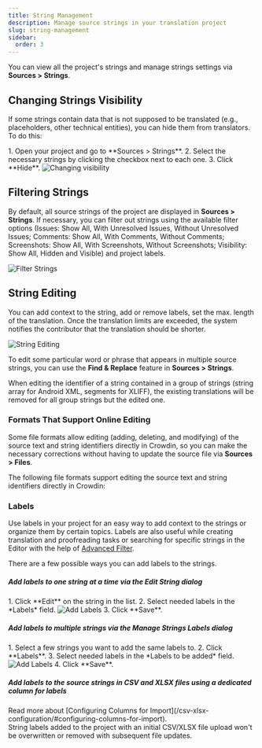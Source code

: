 ```yaml
---
title: String Management
description: Manage source strings in your translation project
slug: string-management
sidebar:
  order: 3
---
```



You can view all the project's strings and manage strings settings via **Sources > Strings**.

## Changing Strings Visibility

If some strings contain data that is not supposed to be translated (e.g., placeholders, other technical entities), you can hide them from translators. To do this:

<Steps>
  1. Open your project and go to **Sources > Strings**.
  2. Select the necessary strings by clicking the checkbox next to each one.
  3. Click **Hide**. <Image src={stringHide} alt="Changing visibility" />
</Steps>

## Filtering Strings

By default, all source strings of the project are displayed in **Sources > Strings**. If necessary, you can filter out strings using the available filter options (Issues: Show All, With Unresolved Issues, Without Unresolved Issues; Comments: Show All, With Comments, Without Comments; Screenshots: Show All, With Screenshots, Without Screenshots; Visibility: Show All, Hidden and Visible) and project labels.

<Image src={stringFilter} alt="Filter Strings" />

## String Editing

You can add context to the string, add or remove labels, set the max. length of the translation. Once the translation limits are exceeded, the system notifies the contributor that the translation should be shorter.

<Image src={stringEdit} alt="String Editing" class="width-lg" />

To edit some particular word or phrase that appears in multiple source strings, you can use the **Find & Replace** feature in **Sources > Strings**.

<Aside type="caution">
  When editing the identifier of a string contained in a group of strings (string array for Android XML, segments for XLIFF), the existing translations will be removed for all group strings but the edited one.
</Aside>

### Formats That Support Online Editing

Some file formats allow editing (adding, deleting, and modifying) of the source text and string identifiers directly in Crowdin, so you can make the necessary corrections without having to update the source file via **Sources > Files**.

The following file formats support editing the source text and string identifiers directly in Crowdin:

<Include file="editable-formats-list.mdx" />

### Labels

Use labels in your project for an easy way to add context to the strings or organize them by certain topics. Labels are also useful while creating translation and proofreading tasks or searching for specific strings in the Editor with the help of [Advanced Filter](/online-editor/#advanced-filter).

<LinkCard
  title="Managing Project Labels"
  description="Learn how to make your Crowdin project labels."
  href="/project-settings/labels/"
/>

There are a few possible ways you can add labels to the strings.

##### Add labels to one string at a time via the *Edit String* dialog

<Steps>
  1. Click **Edit** on the string in the list.
  2. Select needed labels in the *Labels* field. <Image src={labelsAddingToOneString} alt="Add Labels" class="width-lg" />
  3. Click **Save**.
</Steps>

##### Add labels to multiple strings via the *Manage Strings Labels* dialog

<Steps>
  1. Select a few strings you want to add the same labels to.
  2. Click **Labels**.
  3. Select needed labels in the *Labels to be added* field. <Image src={labelsAddingToMultipleStrings} alt="Add Labels" class="width-lg" />
  4. Click **Save**.
</Steps>

##### Add labels to the source strings in CSV and XLSX files using a dedicated column for labels

<ReadMore>
  Read more about [Configuring Columns for Import](/csv-xlsx-configuration/#configuring-columns-for-import).
</ReadMore>

<Aside>
  String labels added to the project with an initial CSV/XLSX file upload won't be overwritten or removed with subsequent file updates.
</Aside>
